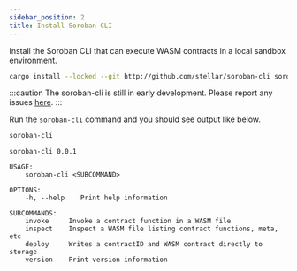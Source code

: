 ```yaml
---
sidebar_position: 2
title: Install Soroban CLI
---
```


Install the Soroban CLI that can execute WASM contracts in a local sandbox
environment.

```sh
cargo install --locked --git http://github.com/stellar/soroban-cli soroban-cli
```

:::caution
The soroban-cli is still in early development. Please report any issues
[here](https://github.com/stellar/soroban-cli).
:::

Run the `soroban-cli` command and you should see output like below.

```sh
soroban-cli
```

```
soroban-cli 0.0.1

USAGE:
    soroban-cli <SUBCOMMAND>

OPTIONS:
    -h, --help    Print help information

SUBCOMMANDS:
    invoke     Invoke a contract function in a WASM file
    inspect    Inspect a WASM file listing contract functions, meta, etc
    deploy     Writes a contractID and WASM contract directly to storage
    version    Print version information
```
